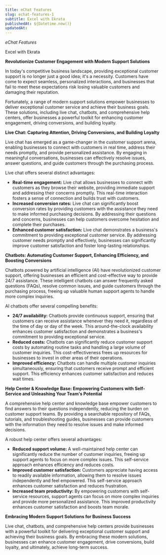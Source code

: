 ```yaml
---
title: eChat Features
slug: echat-features-1
subtitle: Excel with Ekrata
publishedAt: ${Datetime.now()}
updatedAt:
---
```

*eChat Features*

Excel with Ekrata


**Revolutionize Customer Engagement with Modern Support Solutions**

In today's competitive business landscape, providing exceptional customer support is no longer just a good idea; it's a necessity. Customers have come to expect seamless, personalized interactions, and businesses that fail to meet these expectations risk losing valuable customers and damaging their reputation.

Fortunately, a range of modern support solutions empower businesses to deliver exceptional customer service and achieve their business goals. These solutions, including live chat, chatbots, and comprehensive help centers, offer businesses a powerful toolkit for enhancing customer engagement, driving conversions, and building loyalty.

**Live Chat: Capturing Attention, Driving Conversions, and Building Loyalty**

Live chat has emerged as a game-changer in the customer support arena, enabling businesses to connect with customers in real time, address their needs promptly, and provide personalized assistance. By engaging in meaningful conversations, businesses can effectively resolve issues, answer questions, and guide customers through the purchasing process.

Live chat offers several distinct advantages:

* **Real-time engagement:** Live chat allows businesses to connect with customers as they browse their website, providing immediate support and addressing their concerns promptly. This real-time interaction fosters a sense of connection and builds trust with customers.
* **Increased conversion rates:** Live chat can significantly boost conversion rates by providing customers with the assistance they need to make informed purchasing decisions. By addressing their questions and concerns, businesses can help customers overcome hesitation and complete their purchases.
* **Enhanced customer satisfaction:** Live chat demonstrates a business's commitment to providing exceptional customer service. By addressing customer needs promptly and effectively, businesses can significantly improve customer satisfaction and foster long-lasting relationships.

**Chatbots: Automating Customer Support, Enhancing Efficiency, and Boosting Conversions**

Chatbots powered by artificial intelligence (AI) have revolutionized customer support, offering businesses an efficient and cost-effective way to provide 24/7 assistance. These intelligent chatbots can answer frequently asked questions (FAQs), resolve common issues, and guide customers through the purchasing process, freeing up valuable human support agents to handle more complex inquiries.

AI chatbots offer several compelling benefits:

* **24/7 availability:** Chatbots provide continuous support, ensuring that customers can receive assistance whenever they need it, regardless of the time of day or day of the week. This around-the-clock availability enhances customer satisfaction and demonstrates a business's commitment to providing exceptional service.
* **Reduced costs:** Chatbots can significantly reduce customer support costs by automating routine tasks and handling a large volume of customer inquiries. This cost-effectiveness frees up resources for businesses to invest in other areas of their operations.
* **Improved efficiency:** Chatbots can handle multiple customer inquiries simultaneously, ensuring that customers receive prompt and efficient support. This efficiency enhances customer satisfaction and reduces wait times.

**Help Center & Knowledge Base: Empowering Customers with Self-Service and Unleashing Your Team's Potential**

A comprehensive help center and knowledge base empower customers to find answers to their questions independently, reducing the burden on customer support teams. By providing a searchable repository of FAQs, tutorials, and troubleshooting guides, businesses can provide customers with the information they need to resolve issues and make informed decisions.

A robust help center offers several advantages:

* **Reduced support volume:** A well-maintained help center can significantly reduce the number of customer inquiries, freeing up support agents to focus on more complex issues. This self-service approach enhances efficiency and reduces costs.
* **Improved customer satisfaction:** Customers appreciate having access to readily available information, allowing them to resolve issues independently and feel empowered. This self-service approach enhances customer satisfaction and reduces frustration.
* **Increased team productivity:** By empowering customers with self-service resources, support agents can focus on more complex inquiries and provide more personalized assistance. This improved productivity enhances customer satisfaction and boosts team morale.

**Embracing Modern Support Solutions for Business Success**

Live chat, chatbots, and comprehensive help centers provide businesses with a powerful toolkit for delivering exceptional customer support and achieving their business goals. By embracing these modern solutions, businesses can enhance customer engagement, drive conversions, build loyalty, and ultimately, achieve long-term success.